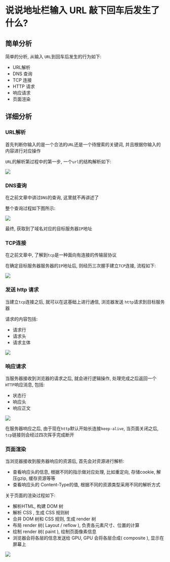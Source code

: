 # 说说地址栏输入 URL 敲下回车后发生了什么?

## 简单分析

简单的分析, 从输入 `URL`到回车后发生的行为如下: 

- URL解析
- DNS 查询
- TCP 连接
- HTTP 请求
- 响应请求
- 页面渲染

## 详细分析

### URL解析

首先判断你输入的是一个合法的`URL`还是一个待搜索的关键词, 并且根据你输入的内容进行对应操作

`URL`的解析第过程中的第一步, 一个`url`的结构解析如下: 

![](https://static.vue-js.com/27a0c690-bdf4-11eb-ab90-d9ae814b240d.png)

### DNS查询

在之前文章中讲过`DNS`的查询, 这里就不再讲述了

整个查询过程如下图所示: 

![](https://static.vue-js.com/330fb770-bdf4-11eb-85f6-6fac77c0c9b3.png)

最终, 获取到了域名对应的目标服务器`IP`地址

### TCP连接

在之前文章中, 了解到`tcp`是一种面向有连接的传输层协议

在确定目标服务器服务器的`IP`地址后, 则经历三次握手建立`TCP`连接, 流程如下: 

![](https://static.vue-js.com/ad750790-bdf4-11eb-85f6-6fac77c0c9b3.png)

### 发送 http 请求

当建立`tcp`连接之后, 就可以在这基础上进行通信, 浏览器发送 `http`请求到目标服务器

请求的内容包括: 

- 请求行
- 请求头
- 请求主体

![](https://static.vue-js.com/bbcb60f0-bdf4-11eb-ab90-d9ae814b240d.png)

### 响应请求

当服务器接收到浏览器的请求之后, 就会进行逻辑操作, 处理完成之后返回一个`HTTP`响应消息, 包括: 

- 状态行
- 响应头
- 响应正文

![](https://static.vue-js.com/c5fe0140-bdf4-11eb-ab90-d9ae814b240d.png)

在服务器响应之后, 由于现在`http`默认开始长连接`keep-alive`, 当页面关闭之后, `tcp`链接则会经过四次挥手完成断开

### 页面渲染

当浏览器接收到服务器响应的资源后, 首先会对资源进行解析: 

- 查看响应头的信息, 根据不同的指示做对应处理, 比如重定向, 存储cookie, 解压gzip, 缓存资源等等
- 查看响应头的 Content-Type的值, 根据不同的资源类型采用不同的解析方式

关于页面的渲染过程如下: 

- 解析HTML, 构建 DOM 树
- 解析 CSS , 生成 CSS 规则树
- 合并 DOM 树和 CSS 规则, 生成 render 树
- 布局 render 树( Layout / reflow ), 负责各元素尺寸、位置的计算
- 绘制 render 树( paint ), 绘制页面像素信息
- 浏览器会将各层的信息发送给 GPU, GPU 会将各层合成( composite ), 显示在屏幕上

![](https://static.vue-js.com/db7bddd0-bdf4-11eb-85f6-6fac77c0c9b3.png)

